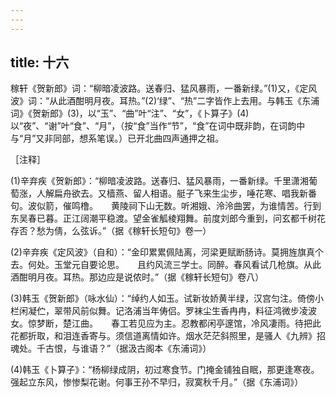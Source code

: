 ```yaml
---
---
---
```

title: 十六
---




稼轩《贺新郎》词：“柳暗凌波路。送春归、猛风暴雨，一番新绿。”(1)又，《定风波》词：“从此酒酣明月夜。耳热。”(2)‘绿”、“热”二字皆作上去用。与韩玉《东浦词》《贺新郎》(3)，以“玉”、“曲”叶“注”、“女”，《卜算子》(4)以“夜”、“谢”叶“食”、“月”，（按“食”当作“节”，“食”在词中既非韵，在词韵中与“月”又非同部，想系笔误。）已开北曲四声通押之祖。

［注释］

(1)辛弃疾《贺新郎》：“柳暗凌波路。送春归、猛风暴雨，一番新绿。千里潇湘葡萄涨，人解扁舟欲去。又樯燕、留人相语。艇子飞来生尘步，唾花寒、唱我新番句。波似箭，催鸣橹。　　黄陵祠下山无数。听湘娥、泠泠曲罢，为谁情苦。行到东吴春已暮。正江阔潮平稳渡。望金雀觚棱翔舞。前度刘郎今重到，问玄都千树花存否？愁为倩，么弦诉。”（据《稼轩长短句》卷一）

(2)辛弃疾《定风波》（自和）：“金印累累佩陆离，河梁更赋断肠诗。莫拥旌旗真个去。何处。玉堂元自要论思。　　且约风流三学士。同醉。春风看试几枪旗。从此酒酣明月夜。耳热。那边应是说侬时。”（据《稼轩长短句》卷八）

(3)韩玉《贺新郎》（咏水仙）：“绰约人如玉。试新妆娇黄半绿，汉宫匀注。倚傍小栏闲凝伫，翠带风前似舞。记洛浦当年俦侣。罗袜尘生香冉冉，料征鸿微步凌波女。惊梦断，楚江曲。　　春工若见应为主。忍教都闲亭邃馆，冷风凄雨。待把此花都折取，和泪连香寄与。须信道离情如许。烟水茫茫斜照里，是骚人《九辨》招魂处。千古恨，与谁语？”（据汲古阁本《东浦词》）

(4)韩玉《卜算子》：“杨柳绿成阴，初过寒食节。门掩金铺独自眠，那更逢寒夜。　　强起立东风，惨惨梨花谢。何事王孙不早归，寂寞秋千月。”（据《东浦词》）